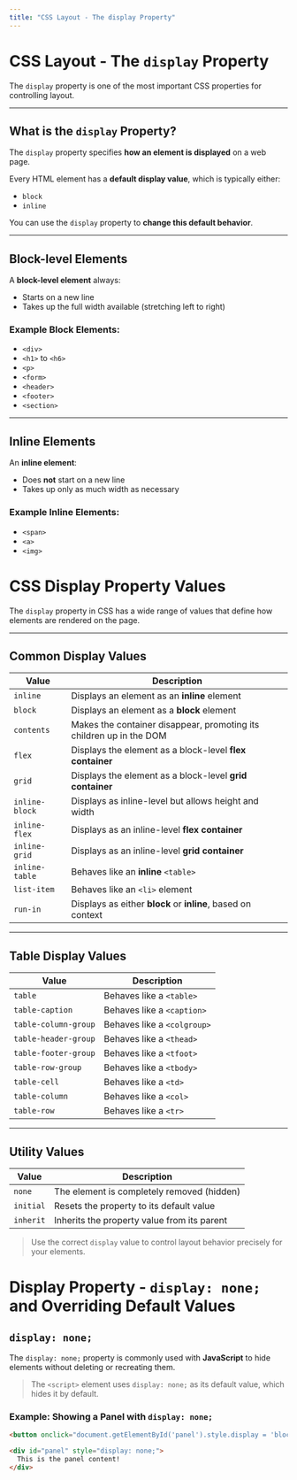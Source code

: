 ---
title: "CSS Layout - The display Property"
---

# CSS Layout - The `display` Property

The `display` property is one of the most important CSS properties for controlling layout.

---

## What is the `display` Property?

The `display` property specifies **how an element is displayed** on a web page.

Every HTML element has a **default display value**, which is typically either:

- `block`
- `inline`

You can use the `display` property to **change this default behavior**.

---

## Block-level Elements

A **block-level element** always:

- Starts on a new line  
- Takes up the full width available (stretching left to right)

### Example Block Elements:
- `<div>`
- `<h1>` to `<h6>`
- `<p>`
- `<form>`
- `<header>`
- `<footer>`
- `<section>`

---

## Inline Elements

An **inline element**:

- Does **not** start on a new line  
- Takes up only as much width as necessary

### Example Inline Elements:
- `<span>`
- `<a>`
- `<img>`



# CSS Display Property Values

The `display` property in CSS has a wide range of values that define how elements are rendered on the page.

---

##  Common Display Values

| Value             | Description                                                                 |
|------------------|-----------------------------------------------------------------------------|
| `inline`          | Displays an element as an **inline** element                                |
| `block`           | Displays an element as a **block** element                                  |
| `contents`        | Makes the container disappear, promoting its children up in the DOM         |
| `flex`            | Displays the element as a block-level **flex container**                    |
| `grid`            | Displays the element as a block-level **grid container**                    |
| `inline-block`    | Displays as inline-level but allows height and width                        |
| `inline-flex`     | Displays as an inline-level **flex container**                              |
| `inline-grid`     | Displays as an inline-level **grid container**                              |
| `inline-table`    | Behaves like an **inline** `<table>`                                        |
| `list-item`       | Behaves like an `<li>` element                                               |
| `run-in`          | Displays as either **block** or **inline**, based on context                |

---

##  Table Display Values

| Value                 | Description                                      |
|----------------------|--------------------------------------------------|
| `table`              | Behaves like a `<table>`                         |
| `table-caption`      | Behaves like a `<caption>`                       |
| `table-column-group` | Behaves like a `<colgroup>`                      |
| `table-header-group` | Behaves like a `<thead>`                         |
| `table-footer-group` | Behaves like a `<tfoot>`                         |
| `table-row-group`    | Behaves like a `<tbody>`                         |
| `table-cell`         | Behaves like a `<td>`                            |
| `table-column`       | Behaves like a `<col>`                           |
| `table-row`          | Behaves like a `<tr>`                            |

---

##  Utility Values

| Value     | Description                                             |
|-----------|---------------------------------------------------------|
| `none`     | The element is completely removed (hidden)              |
| `initial`  | Resets the property to its default value                |
| `inherit`  | Inherits the property value from its parent             |

>  Use the correct `display` value to control layout behavior precisely for your elements.



# Display Property - `display: none;` and Overriding Default Values

## `display: none;`

The `display: none;` property is commonly used with **JavaScript** to hide elements without deleting or recreating them.

>  The `<script>` element uses `display: none;` as its default value, which hides it by default.

### Example: Showing a Panel with `display: none;`

```html
<button onclick="document.getElementById('panel').style.display = 'block'">Click to show panel</button>

<div id="panel" style="display: none;">
  This is the panel content!
</div>
